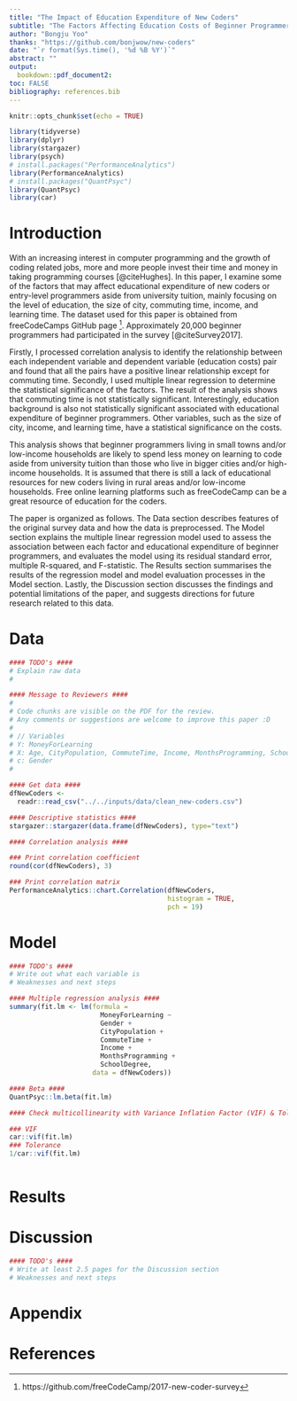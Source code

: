 ```yaml
---
title: "The Impact of Education Expenditure of New Coders"
subtitle: "The Factors Affecting Education Costs of Beginner Programmers to Learn to Code aside from University Tuition"
author: "Bongju Yoo"
thanks: "https://github.com/bonjwow/new-coders"
date: "`r format(Sys.time(), '%d %B %Y')`"
abstract: ""
output:
  bookdown::pdf_document2:
toc: FALSE
bibliography: references.bib
---
```


```r
knitr::opts_chunk$set(echo = TRUE)

library(tidyverse)
library(dplyr)
library(stargazer)
library(psych)
# install.packages("PerformanceAnalytics")
library(PerformanceAnalytics)
# install.packages("QuantPsyc")
library(QuantPsyc)
library(car)
```

# Introduction

With an increasing interest in computer programming and the growth of coding related jobs, more and more people invest their time and money in taking programming courses [@citeHughes]. In this paper, I examine some of the factors that may affect educational expenditure of new coders or entry-level programmers aside from university tuition, mainly focusing on the level of education, the size of city, commuting time, income, and learning time. The dataset used for this paper is obtained from freeCodeCamps GitHub page ^[https://github.com/freeCodeCamp/2017-new-coder-survey]. Approximately 20,000 beginner programmers had participated in the survey [@citeSurvey2017].

Firstly, I processed correlation analysis to identify the relationship between each independent variable and dependent variable (education costs) pair and found that all the pairs have a positive linear relationship except for commuting time. Secondly, I used multiple linear regression to determine the statistical significance of the factors. The result of the analysis shows that commuting time is not statistically significant. Interestingly, education background is also not statistically significant associated with educational expenditure of beginner programmers. Other variables, such as the size of city, income, and learning time, have a statistical significance on the costs.

This analysis shows that beginner programmers living in small towns and/or low-income households are likely to spend less money on learning to code aside from university tuition than those who live in bigger cities and/or high-income households. It is assumed that there is still a lack of educational resources for new coders living in rural areas and/or low-income households. Free online learning platforms such as freeCodeCamp can be a great resource of education for the coders.

The paper is organized as follows. The Data section describes features of the original survey data and how the data is preprocessed. The Model section explains the multiple linear regression model used to assess the association between each factor and educational expenditure of beginner programmers, and evaluates the model using its residual standard error, multiple R-squared, and F-statistic. The Results section summarises the results of the regression model and model evaluation processes in the Model section. Lastly, the Discussion section discusses the findings and potential limitations of the paper, and suggests directions for future research related to this data.

# Data
```r
#### TODO's ####
# Explain raw data 
#
```

```r
#### Message to Reviewers ####
#
# Code chunks are visible on the PDF for the review.
# Any comments or suggestions are welcome to improve this paper :D
#
# // Variables
# Y: MoneyForLearning
# X: Age, CityPopulation, CommuteTime, Income, MonthsProgramming, SchoolDegree
# c: Gender
# 

#### Get data ####
dfNewCoders <- 
  readr::read_csv("../../inputs/data/clean_new-coders.csv")

```


```r
#### Descriptive statistics ####
stargazer::stargazer(data.frame(dfNewCoders), type="text")

```

```r
#### Correlation analysis ####

### Print correlation coefficient
round(cor(dfNewCoders), 3)

```


```r
### Print correlation matrix
PerformanceAnalytics::chart.Correlation(dfNewCoders, 
                                        histogram = TRUE, 
                                        pch = 19)
```


# Model
```r
#### TODO's ####
# Write out what each variable is
# Weaknesses and next steps
```


```r
#### Multiple regression analysis ####
summary(fit.lm <- lm(formula = 
                       MoneyForLearning ~ 
                       Gender +
                       CityPopulation +
                       CommuteTime +
                       Income +
                       MonthsProgramming +
                       SchoolDegree, 
                     data = dfNewCoders))
```
```r
#### Beta ####
QuantPsyc::lm.beta(fit.lm)
```



```r
#### Check multicollinearity with Variance Inflation Factor (VIF) & Tolerance ####

### VIF
car::vif(fit.lm)
### Tolerance
1/car::vif(fit.lm)
```

```r

```



# Results

# Discussion
```r
#### TODO's ####
# Write at least 2.5 pages for the Discussion section
# Weaknesses and next steps
```


\newpage

# Appendix {-}

\newpage


# References


